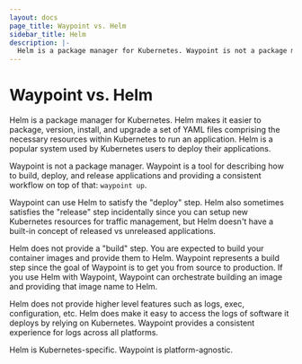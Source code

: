 ```yaml
---
layout: docs
page_title: Waypoint vs. Helm
sidebar_title: Helm
description: |-
  Helm is a package manager for Kubernetes. Waypoint is not a package manager. Waypoint is a tool for describing how to build, deploy, and release applications and providing a consistent workflow on top of that: `waypoint up`.
---
```


# Waypoint vs. Helm

Helm is a package manager for Kubernetes. Helm makes it easier to package,
version, install, and upgrade a set of YAML files comprising the necessary
resources within Kubernetes to run an application. Helm is a popular system
used by Kubernetes users to deploy their applications.

Waypoint is not a package manager. Waypoint is a tool for describing
how to build, deploy, and release applications and providing a consistent
workflow on top of that: `waypoint up`.

Waypoint can use Helm to satisfy the "deploy" step. Helm also sometimes
satisfies the "release" step incidentally since you can setup new Kubernetes
resources for traffic management, but Helm doesn't have a built-in concept
of released vs unreleased applications.

Helm does not provide a "build" step. You are expected to build your
container images and provide them to Helm. Waypoint represents a build
step since the goal of Waypoint is to get you from source to production.
If you use Helm with Waypoint, Waypoint can orchestrate building an
image and providing that image name to Helm.

Helm does not provide higher level features such as logs, exec, configuration,
etc. Helm does make it easy to access the logs of software it deploys by
relying on Kubernetes. Waypoint provides a consistent experience for logs
across all platforms.

Helm is Kubernetes-specific. Waypoint is platform-agnostic.
